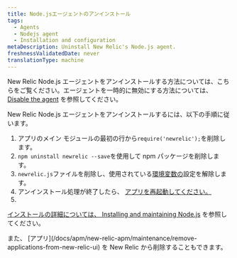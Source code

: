 ```yaml
---
title: Node.jsエージェントのアンインストール
tags:
  - Agents
  - Nodejs agent
  - Installation and configuration
metaDescription: Uninstall New Relic's Node.js agent.
freshnessValidatedDate: never
translationType: machine
---
```


New Relic Node.js エージェントをアンインストールする方法については、こちらをご覧ください。エージェントを一時的に無効にする方法については、 [Disable the agent](/docs/agents/manage-apm-agents/installation/disable-apm-agent#node) を参照してください。

New Relic Node.js エージェントをアンインストールするには、以下の手順に従います。

1. アプリのメイン モジュールの最初の行から`require('newrelic');`を削除します。
2. `npm uninstall newrelic --save`を使用して npm パッケージを削除します。
3. `newrelic.js`ファイルを削除し、使用されている[環境変数の](/docs/agents/nodejs-agent/installation-configuration/nodejs-agent-configuration#methods-and-precedence)設定を解除します。
4. アンインストール処理が終了したら、 [アプリを再起動してください。](#restart)
5. [](#restart)

[](#restart)

[インストールの詳細については、 ](#restart)[Installing and maintaining Node.js](/docs/agents/nodejs-agent/installation-configuration/installing-maintaining-nodejs) を参照してください。

<Callout variant="tip">
  また、 [アプリ](/docs/apm/new-relic-apm/maintenance/remove-applications-from-new-relic-ui) を New Relic から削除することもできます。
</Callout>
